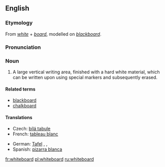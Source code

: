 ==English==
{{wikipedia}}

===Etymology===
From ''[[white]]'' + ''[[board]]'', modelled on ''[[blackboard]]''.

===Pronunciation===
{{IPA|/ˈwaɪtbɔːd/}}

===Noun===
{{en-noun}}

# A large vertical writing area, finished with a hard white material, which can be written upon using special markers and subsequently erased.

====Related terms====
* [[blackboard]]
* [[chalkboard]]

====Translations====
{{trans-top|large vertical writing area}}
* Czech: [[bílá tabule]] {{f}}
* French: [[tableau blanc]] {{m}}
{{trans-mid}}
* German: [[Tafel]] {{f}}, {{t|de|Weißwandtafel|f}}, {{t|de|Whiteboard|n}}
* Spanish: [[pizarra blanca]] {{f}}
{{trans-bottom}}

[[fr:whiteboard]]
[[pl:whiteboard]]
[[ru:whiteboard]]